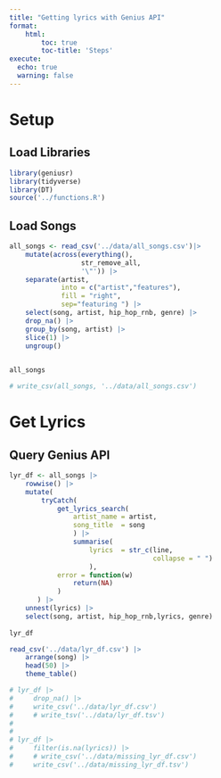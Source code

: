 ```yaml
---
title: "Getting lyrics with Genius API"
format: 
    html: 
        toc: true
        toc-title: 'Steps'
execute:
  echo: true
  warning: false
---
```


# Setup

## Load Libraries

```r
library(geniusr)
library(tidyverse)
library(DT)
source('../functions.R')

```

## Load Songs

```r
all_songs <- read_csv('../data/all_songs.csv')|> 
    mutate(across(everything(),
                  str_remove_all,
                  '\"')) |> 
    separate(artist, 
             into = c("artist","features"),
             fill = "right",
             sep="featuring ") |> 
    select(song, artist, hip_hop_rnb, genre) |> 
    drop_na() |> 
    group_by(song, artist) |> 
    slice(1) |> 
    ungroup()
    

all_songs
```

```r

# write_csv(all_songs, '../data/all_songs.csv')
```

# Get Lyrics

## Query Genius API

```r
lyr_df <- all_songs |>
    rowwise() |>
    mutate(
        tryCatch(
            get_lyrics_search(
                artist_name = artist,
                song_title  = song
                ) |>
                summarise(
                    lyrics  = str_c(line,
                                    collapse = " ")
                    ),
            error = function(w)
                return(NA)
            ) 
       ) |> 
    unnest(lyrics) |> 
    select(song, artist, hip_hop_rnb,lyrics, genre)
 
lyr_df
```

```r


read_csv('../data/lyr_df.csv') |> 
    arrange(song) |> 
    head(50) |> 
    theme_table()
```

```r

# lyr_df |>
#     drop_na() |>
#     write_csv('../data/lyr_df.csv')
#     # write_tsv('../data/lyr_df.tsv')
# 
# 
# lyr_df |>
#     filter(is.na(lyrics)) |>
#     # write_csv('../data/missing_lyr_df.csv')
#     write_csv('../data/missing_lyr_df.tsv')
```
